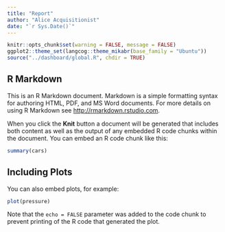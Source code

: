 ```yaml
---
title: "Report"
author: "Alice Acquisitionist"
date: "`r Sys.Date()`"
---
```


```r
knitr::opts_chunk$set(warning = FALSE, message = FALSE)
ggplot2::theme_set(langcog::theme_mikabr(base_family = "Ubuntu"))
source("../dashboard/global.R", chdir = TRUE)
```


## R Markdown

This is an R Markdown document. Markdown is a simple formatting syntax for authoring HTML, PDF, and MS Word documents. For more details on using R Markdown see <http://rmarkdown.rstudio.com>.

When you click the **Knit** button a document will be generated that includes both content as well as the output of any embedded R code chunks within the document. You can embed an R code chunk like this:

```r
summary(cars)
```

## Including Plots

You can also embed plots, for example:

```r
plot(pressure)
```

Note that the `echo = FALSE` parameter was added to the code chunk to prevent printing of the R code that generated the plot.

